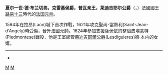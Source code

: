 {{expand|time=2008-12-21}}

'''夏尔一世·德·布兰切弗，克雷基侯爵，普瓦亲王，莱迪吉耶尔公爵'''（{{lang|fr|'''Charles I de Blanchefort, Marquess de Crequy, Prince of Poix, Duke of Lesdiguières'''}}，{{bd|1578年||1638年|catIdx=C}}）法國國王[[路易十三|路易十三]]時代的[[法国元帅|法国元帅]]。

1594年在拉昂(Laon)城下首次作戰，1621年攻克聖尚-當熱利(Saint-Jean-d'Angely)時受傷，晉升法國元帥。1624年參加支援薩伏依的整個皮埃蒙特(Piedmontese)戰役，他是王室總管[[弗朗索瓦·德·本内_(莱迪吉耶尔公爵)|萊迪吉耶爾公爵]](Lesdiguieres)德·本内的女婿。

----
*{{1911}}
{{France-poli-bio-stub}}
[[category:法國政治人物|M]]
[[category:法国元帅|M]]